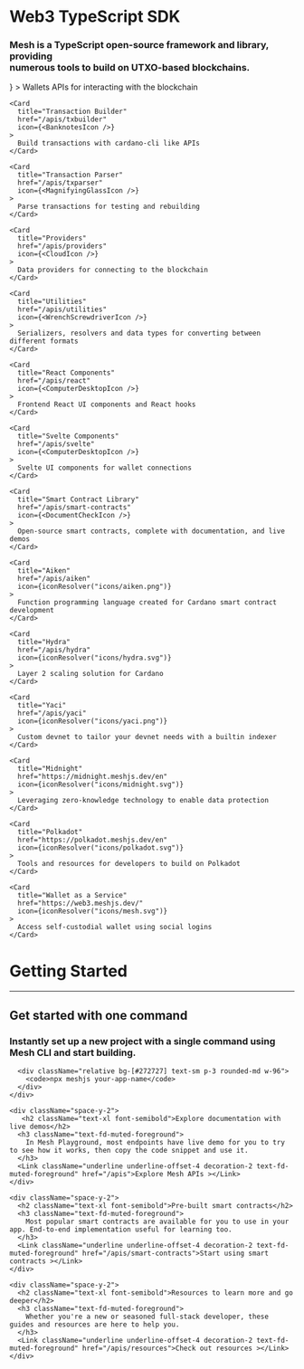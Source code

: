 
<main className="flex flex-1 flex-col container mx-auto px-2 lg:px-4">
  <h1 className="mb-4 mt-16 text-5xl font-bold">Web3 TypeScript SDK</h1>
  <h3 className="text-fd-muted-foreground">
    Mesh is a TypeScript open-source framework and library, providing <br /> numerous tools to build on UTXO-based blockchains.
  </h3>

  <Cards className="mt-16 mb-16 grid grid-cols-1 sm:grid-cols-2 lg:grid-cols-4 gap-4">
    <Card
      title="Wallets"
      href="/apis/wallets"
      icon={<WalletIcon />}
    >
      Wallets APIs for interacting with the blockchain
    </Card>

    <Card
      title="Transaction Builder"
      href="/apis/txbuilder"
      icon={<BanknotesIcon />}
    >
      Build transactions with cardano-cli like APIs
    </Card>

    <Card
      title="Transaction Parser"
      href="/apis/txparser"
      icon={<MagnifyingGlassIcon />}
    >
      Parse transactions for testing and rebuilding
    </Card>

    <Card
      title="Providers"
      href="/apis/providers"
      icon={<CloudIcon />}
    >
      Data providers for connecting to the blockchain
    </Card>

    <Card
      title="Utilities"
      href="/apis/utilities"
      icon={<WrenchScrewdriverIcon />}
    >
      Serializers, resolvers and data types for converting between different formats
    </Card>

    <Card
      title="React Components"
      href="/apis/react"
      icon={<ComputerDesktopIcon />}
    >
      Frontend React UI components and React hooks
    </Card>

    <Card
      title="Svelte Components"
      href="/apis/svelte"
      icon={<ComputerDesktopIcon />}
    >
      Svelte UI components for wallet connections
    </Card>

    <Card
      title="Smart Contract Library"
      href="/apis/smart-contracts"
      icon={<DocumentCheckIcon />}
    >
      Open-source smart contracts, complete with documentation, and live demos
    </Card>

    <Card
      title="Aiken"
      href="/apis/aiken"
      icon={iconResolver("icons/aiken.png")}
    >
      Function programming language created for Cardano smart contract development
    </Card>

    <Card
      title="Hydra"
      href="/apis/hydra"
      icon={iconResolver("icons/hydra.svg")}
    >
      Layer 2 scaling solution for Cardano
    </Card>

    <Card
      title="Yaci"
      href="/apis/yaci"
      icon={iconResolver("icons/yaci.png")}
    >
      Custom devnet to tailor your devnet needs with a builtin indexer
    </Card>

    <Card
      title="Midnight"
      href="https://midnight.meshjs.dev/en"
      icon={iconResolver("icons/midnight.svg")}
    >
      Leveraging zero-knowledge technology to enable data protection
    </Card>

    <Card
      title="Polkadot"
      href="https://polkadot.meshjs.dev/en"
      icon={iconResolver("icons/polkadot.svg")}
    >
      Tools and resources for developers to build on Polkadot
    </Card>

    <Card
      title="Wallet as a Service"
      href="https://web3.meshjs.dev/"
      icon={iconResolver("icons/mesh.svg")}
    >
      Access self-custodial wallet using social logins
    </Card>
  </Cards>

  <h1 className="mb-2 text-3xl font-bold">Getting Started</h1>
  <hr className="mb-6 border-t-2 border-gray-200 w-24" />

  <div className="flex flex-col gap-8">
    <div className="space-y-2">
      <h2 className="text-xl font-semibold">Get started with one command</h2>
      <h3 className="text-fd-muted-foreground">Instantly set up a new project with a single command using Mesh CLI and start building.</h3>

      <div className="relative bg-[#272727] text-sm p-3 rounded-md w-96">
        <code>npx meshjs your-app-name</code>
      </div>
    </div>

    <div className="space-y-2">
       <h2 className="text-xl font-semibold">Explore documentation with live demos</h2>
      <h3 className="text-fd-muted-foreground">
        In Mesh Playground, most endpoints have live demo for you to try to see how it works, then copy the code snippet and use it.
      </h3>
      <Link className="underline underline-offset-4 decoration-2 text-fd-muted-foreground" href="/apis">Explore Mesh APIs ></Link>
    </div>

    <div className="space-y-2">
      <h2 className="text-xl font-semibold">Pre-built smart contracts</h2>
      <h3 className="text-fd-muted-foreground">
        Most popular smart contracts are available for you to use in your app. End-to-end implementation useful for learning too.
      </h3>
      <Link className="underline underline-offset-4 decoration-2 text-fd-muted-foreground" href="/apis/smart-contracts">Start using smart contracts ></Link>
    </div>

    <div className="space-y-2">
      <h2 className="text-xl font-semibold">Resources to learn more and go deeper</h2>
      <h3 className="text-fd-muted-foreground">
        Whether you're a new or seasoned full-stack developer, these guides and resources are here to help you.
      </h3>
      <Link className="underline underline-offset-4 decoration-2 text-fd-muted-foreground" href="/apis/resources">Check out resources ></Link>
    </div>
  </div>
</main>